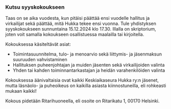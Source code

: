 ### Kutsu syyskokoukseen

Taas on se aika vuodesta, kun pitäisi päättää ensi vuodelle hallitus ja virkailijat sekä päättää, mitä
Hukka tekee ensi vuonna. Tule yhdistyksen syyskokoukseen sunnuntaina 15.12.2024 klo 17.30. Illalla on
skriptorium, joten voit samalla kokoukseen osallistuessa maalailla tai kirjoitella.

Kokouksessa käsiteltävät asiat:

- Toimintasuunnitelma, tulo- ja menoarvio sekä liittymis- ja jäsenmaksun suuruuden vahvistaminen
- Hallituksen puheenjohtajan ja muiden jäsenten sekä virkailijoiden valinta
- Yhden tai kahden toiminnantarkastajan ja heidän varahenkilöiden valinta

Kokouksessa äänivaltaisia ovat kaikki Keskiaikaseura Hukka ry:n jäsenet, mutta läsnäolo- ja puheoikeus
on kaikilla asiasta kiinnostuneilla, eli rohkeasti mukaan kaikki!

Kokous pidetään Ritarihuoneella, eli osoite on Ritarikatu 1, 00170 Helsinki.
